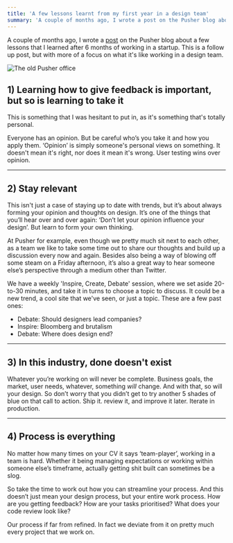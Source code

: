 ```yaml
---
title: 'A few lessons learnt from my first year in a design team'
summary: 'A couple of months ago, I wrote a post on the Pusher blog about a few lessons that I learned after'
---
```


A couple of months ago, I wrote a [post](https://blog.pusher.com/3-lessons-learned-after-6-months-in-a-startup/) on the Pusher blog about a few lessons that I learned after 6 months of working in a startup. This is a follow up post, but with more of a focus on what it's like working in a design team.

![The old Pusher office](/posts/2016-08-03-lessons-learnt-from-working-design-team/header.jpg)

## 1) Learning how to give feedback is important, but so is learning to take it

This is something that I was hesitant to put in, as it's something that's totally personal.

Everyone has an opinion. But be careful who’s you take it and how you apply them. ‘Opinion’ is simply someone's personal views on something. It doesn't mean it's right, nor does it mean it's wrong. User testing wins over opinion.

---

## 2) Stay relevant

This isn't just a case of staying up to date with trends, but it’s about always forming your opinion and thoughts on design. It’s one of the things that you’ll hear over and over again: ‘Don’t let your opinion influence your design’. But learn to form your own thinking.

At Pusher for example, even though we pretty much sit next to each other, as a team we like to take some time out to share our thoughts and build up a discussion every now and again. Besides also being a way of blowing off some steam on a Friday afternoon, it’s also a great way to hear someone else’s perspective through a medium other than Twitter.

We have a weekly 'Inspire, Create, Debate' session, where we set aside 20-to-30 minutes, and take it in turns to choose a topic to discuss. It could be a new trend, a cool site that we've seen, or just a topic. These are a few past ones:

- Debate: Should designers lead companies?
- Inspire: Bloomberg and brutalism
- Debate: Where does design end?

---

## 3) In this industry, done doesn't exist

Whatever you’re working on will never be complete. Business goals, the market, user needs, whatever, something _will_ change. And with that, so will your design. So don’t worry that you didn’t get to try another 5 shades of blue on that call to action. Ship it. review it, and improve it later. Iterate in production.

---

## 4) Process is everything

No matter how many times on your CV it says ‘team-player’, working in a team is hard. Whether it being managing expectations or working within someone else’s timeframe, actually getting shit built can sometimes be a slog.

So take the time to work out how you can streamline your process. And this doesn’t just mean your design process, but your entire work process. How are you getting feedback? How are your tasks prioritised? What does your code review look like?

Our process if far from refined. In fact we deviate from it on pretty much every project that we work on.
